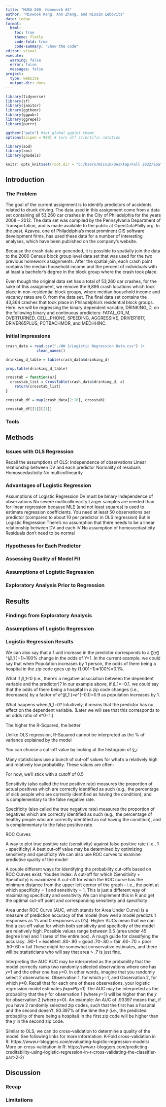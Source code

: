 ```yaml
---
title: "MUSA 500, Homework #3"
author: "Minwook Kang, Ann Zhang, and Nissim Lebovits"
date: today
format: 
  html:
    toc: true
    theme: flatly
    code-fold: true
    code-summary: "Show the code"
editor: visual
execute:
  warning: false
  error: false
  messages: false
project:
  type: website
  output-dir: docs
---
```


```r
library(tidyverse)
library(sf)
library(janitor)
library(ggthemr)
library(ggpubr)
library(ggrepel)
library(purrr)

ggthemr("pale") #set global ggplot theme
options(scipen = 999) # turn off scientific notation

library(aod)
library(rms)
library(gmodels)

knitr::opts_knit$set(root.dir = "C:/Users/Nissim/Desktop/Fall 2022/Spat Stats/Homeworks/musa-500-hmwk-3")
```

## Introduction

### The Problem
The goal of the current assignment is to identify predictors of accidents related to drunk driving. The data used in this assignment come from a data set containing all 53,260 car crashes in the City of Philadelphia for the years 2008 – 2012. The data set was compiled by the Pennsylvania Department of Transportation, and is made available to the public at OpenDataPhilly.org. In the past, Azavea, one of Philadelphia’s most prominent GIS software development firms, has used these data for a number of interesting analyses, which have been published on the company’s website.

Because the crash data are geocoded, it is possible to spatially join the data to the 2000 Census block group level data set that was used for the two previous homework assignments. After the spatial join, each crash point contains the median household income and the percent of individuals with at least a bachelor’s degree in the block group where the crash took place.

Even though the original data set has a total of 53,260 car crashes, for the sake of this assignment, we remove the 9,896 crash locations which took place in non-residential block groups, where median household income and vacancy rates are 0, from the data set. The final data set contains the 43,364 crashes that took place in Philadelphia’s residential block groups.
Here, we will be regressing the binary dependent variable, DRINKING_D, on the following binary and continuous predictors: FATAL_OR_M, OVERTURNED, CELL_PHONE, SPEEDING, AGGRESSIVE, DRIVER1617, DRIVER65PLUS, PCTBACHMOR, and MEDHHINC.

### Initial Impressions
```r
crash_data = read.csv("./HW 3/Logistic Regression Data.csv") |>
              clean_names()

drinking_d_table = table(crash_data$drinking_d)

prop.table(drinking_d_table)
```

```r
crosstab = function(a){
  crosstab_list = CrossTable(crash_data$drinking_d, a)
    return(crosstab_list)
}

crosstab_df = map(crash_data[2:10], crosstab)

crosstab_df[[1]][[1]]
```

### Tools

## Methods

### Issues with OLS Regression
Recall the assumptions of OLS:
Independence of observations
Linear relationship between DV and each predictor
Normality of residuals
Homoscedasticity
No multicollinearity


### Advantages of Logistic Regression
Assumptions of Logistic Regression
DV must be binary
Independence of observations
No severe multicollinearity
Larger samples are needed than for linear regression because MLE (and not least squares) is used to estimate regression coefficients.
You need at least 50 observations per predictor (compared to about 10 per predictor in OLS regression)
But in Logistic Regression
There’s no assumption that there needs to be a linear relationship between DV and each IV
No assumption of homoscedasticity
Residuals don’t need to be normal



### Hypotheses for Each Predictor

### Assessing Quality of Model Fit

### Assumptions of Logistic Regression

### Exploratory Analysis Prior to Regression

## Results

### Findings from Exploratory Analysis

### Assumptions of Logistic Regression

### Logistic Regression Results
We can also say that a 1 unit increase in the predictor corresponds to a 〖(𝑒〗^(𝛽_1 )−1)∗100% change in the odds of Y=1. In the current example, we could say that when Population increases by 1 person, the odds of there being a hospital in the zip code goes up by (1.001−1)∗100%=0.1%.

What if 𝛽_1<0 (i.e., there’s a negative association between the dependent variable and the predictor)? In our example above, if 𝛽_1=−0.1, we could say that the odds of there being a hospital in a zip code changes (i.e., decreases) by a factor of 𝑒^(𝛽_1 )=𝑒^(−0.1)=0.9 as population increases by 1.

What happens when 𝛽_1=0? Intuitively, it means that the predictor has no effect on the dependent variable. (Later we will see that this corresponds to an odds ratio of 𝑒^0=1.)

The higher the R-Squared, the better

Unlike OLS regression, R-Squared cannot be interpreted as the % of variance explained by the model

You can choose a cut-off value by looking at the histogram of ̂y_𝑖

Many statisticians use a bunch of cut-off values for what’s a relatively high and relatively low probability. These values are often:

For now, we'll stick with a cutoff of 0.5

Sensitivity (also called the true positive rate) measures the proportion of actual positives which are correctly identified as such (e.g., the percentage of sick people who are correctly identified as having the condition), and is complementary to the false negative rate.

Specificity (also called the true negative rate) measures the proportion of negatives which are correctly identified as such (e.g., the percentage of healthy people who are correctly identified as not having the condition), and is complementary to the false positive rate.

ROC Curves

A way to plot true positive rate (sensitivity) against false positive rate (i.e.,            1 - specificity)
A best cut-off value may be determined by optimizing sensitivity and specificity
We can also use ROC curves to examine predictive quality of the model

A couple different ways for identifying the probability cut-offs based on ROC Curves exist:
 Youden Index: A cut-off for which (Sensitivity + Specificity) is maximized
A cut-off for which the ROC curve has the minimum distance from the upper left corner of the graph – i.e., the point at which specificity = 1 and sensitivity = 1. 
This is just a different way of maximizing specificity and sensitivity
We can implement this in R and get the optimal cut-off point and corresponding sensitivity and specificity

Area under ROC Curve (AUC, which stands for Area Under Curve) is a measure of prediction accuracy of the model (how well a model predicts 1 responses as 1’s and 0 responses as 0’s).
Higher AUCs mean that we can find a cut-off value for which both sensitivity and specificity of the model are relatively high.
Possible values range between 0.5 (area under 45 degree line) and 1 (area of the entire box).
A rough guide for classifying the accuracy:
.90-1 = excellent
.80-.90 = good
.70-.80 = fair
.60-.70 = poor
.50-.60 = fail
These might be somewhat conservative estimates, and there will be statisticians who will say that area > .7 is just fine.

Interpreting the AUC
AUC may be interpreted as the probability that the model correctly ranks two randomly selected observations where one has 𝑦=1 and the other one has 𝑦=0. 
In other words, imagine that you randomly select 2 observations:
Observation 1, for which 𝑦=1, and 
Observation 2, for which 𝑦=0. 
Recall that for each one of these observations, your logistic regression model estimates 𝑦̂=𝑝=𝑃(𝑦=1)
The AUC may be interpreted as the probability that the 𝑦̂ for observation 1 (where 𝑦=1) will be higher than the 𝑦̂ for observation 2 (where 𝑦=0).
An example: An AUC of .93397 means that, if you have 2 randomly selected zip codes, such that the first has a hospital and the second doesn’t, 93.397% of the time the 𝑦̂ (i.e.,  the predicted probability of there being a hospital) in the first zip code will be higher than the 𝑦̂ in the second zip code.

Similar to OLS, we can do cross-validation to determine a quality of the model.
See following links for more information:
K-Fold cross-validation in R: https://www.r-bloggers.com/evaluating-logistic-regression-models/
More on cross-validation in R: https://www.r-bloggers.com/predicting-creditability-using-logistic-regression-in-r-cross-validating-the-classifier-part-2-2/


## Discussion

### Recap

### Limitations